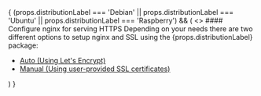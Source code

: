 
<div>
    {
        (props.distributionLabel === 'Debian' || props.distributionLabel === 'Ubuntu' || props.distributionLabel === 'Raspberry') && (
            <>
                <ConfigureDebianPackage distributionLabel={"Debian"} databaseEngine={"mariadb"} />
                #### Configure nginx for serving HTTPS
                Depending on your needs there are two different options to setup nginx and SSL using the {props.distributionLabel} package:
                <ul>
                    <li><a href={`https://help.passbolt.com/configure/https/${props.productName.toLowerCase()}/debian/auto.html`}>Auto (Using Let's Encrypt)</a></li>
                    <li><a href={`https://help.passbolt.com/configure/https/${props.productName.toLowerCase()}/debian/manual.html`}>Manual (Using user-provided SSL certificates)</a></li>
                </ul>
            </>
        )
    }
</div>